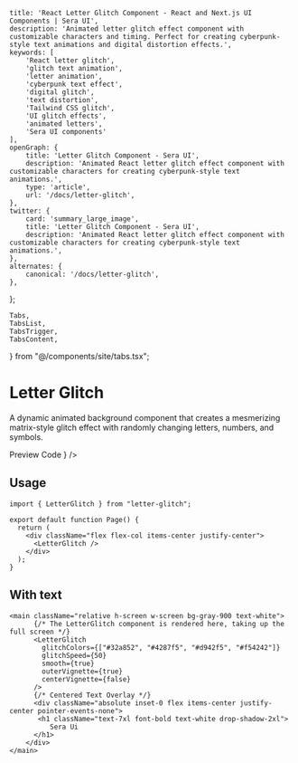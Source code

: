     title: 'React Letter Glitch Component - React and Next.js UI Components | Sera UI',
    description: 'Animated letter glitch effect component with customizable characters and timing. Perfect for creating cyberpunk-style text animations and digital distortion effects.',
    keywords: [
        'React letter glitch',
        'glitch text animation',
        'letter animation',
        'cyberpunk text effect',
        'digital glitch',
        'text distortion',
        'Tailwind CSS glitch',
        'UI glitch effects',
        'animated letters',
        'Sera UI components'
    ],
    openGraph: {
        title: 'Letter Glitch Component - Sera UI',
        description: 'Animated React letter glitch effect component with customizable characters for creating cyberpunk-style text animations.',
        type: 'article',
        url: '/docs/letter-glitch',
    },
    twitter: {
        card: 'summary_large_image',
        title: 'Letter Glitch Component - Sera UI',
        description: 'Animated React letter glitch effect component with customizable characters for creating cyberpunk-style text animations.',
    },
    alternates: {
        canonical: '/docs/letter-glitch',
    },
};

    Tabs,
    TabsList,
    TabsTrigger,
    TabsContent,
} from "@/components/site/tabs.tsx";


# Letter Glitch <AI dir="left"/>

A dynamic animated background component that creates a mesmerizing matrix-style glitch effect with randomly changing letters, numbers, and symbols.

<Tabs defaultValue="preview" className="">
  <TabsList>
    <TabsTrigger value="preview">Preview</TabsTrigger>
    <TabsTrigger value="code">Code</TabsTrigger>
  </TabsList>
  <TabsContent value="preview">
    <ComponentRenderer component={<LetterGlitchWrapper />} />
  </TabsContent>
  <TabsContent value="code">
    <CodeBlock filePath="src/app/docs/letter-glitch/letter-glitch.tsx" />
  </TabsContent>
</Tabs>

## Usage

```tsx
import { LetterGlitch } from "letter-glitch";

export default function Page() {
  return (
    <div className="flex flex-col items-center justify-center">
      <LetterGlitch />
    </div>
  );
}
```

## With text

```tsx
<main className="relative h-screen w-screen bg-gray-900 text-white">
      {/* The LetterGlitch component is rendered here, taking up the full screen */}
      <LetterGlitch
        glitchColors={["#32a852", "#4287f5", "#d942f5", "#f54242"]}
        glitchSpeed={50}
        smooth={true}
        outerVignette={true}
        centerVignette={false}
      />
      {/* Centered Text Overlay */}
      <div className="absolute inset-0 flex items-center justify-center pointer-events-none">
       <h1 className="text-7xl font-bold text-white drop-shadow-2xl">
          Sera Ui
      </h1>
    </div>
</main>

```